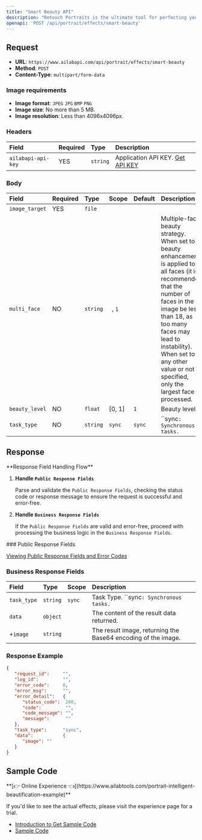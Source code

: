 ```yaml
---
title: "Smart Beauty API"
description: "Retouch Portraits is the ultimate tool for perfecting your photos with ease. Our advanced image processing technology offers a range of features such as sharpening, skin tone whitening, face slimming, facial features adjustment, spot and acne treatment, AI face slimming, and AI makeup—all with just one click! Reduce the time spent editing photos, and achieve professional results without the hassle. With Retouch Portraits, your photos will look flawless."
openapi: 'POST /api/portrait/effects/smart-beauty'
---
```


## Request

- **URL**: `https://www.ailabapi.com/api/portrait/effects/smart-beauty`
- **Method**: `POST`
- **Content-Type**: `multipart/form-data`

### Image requirements

- **Image format**: `JPEG` `JPG` `BMP` `PNG`
- **Image size**: No more than 5 MB.
- **Image resolution**: Less than 4096x4096px.

### Headers

| Field              | Required | Type     | Description                                        |
|:-------------------|:---------|:---------|:---------------------------------------------------|
| `ailabapi-api-key` | YES      | `string` | Application API KEY. [Get API KEY](/docs/get-api-key) |

### Body

| Field          | Required | Type     | Scope                     | Default | Description                                                                                                                                                                                                                                                                                        |
|:---------------|:---------|:---------|:--------------------------|:--------|:---------------------------------------------------------------------------------------------------------------------------------------------------------------------------------------------------------------------------------------------------------------------------------------------------|
| `image_target` | YES      | `file`   |                           |         |                                                                                                                                                                                                                                                                                                    |
| `multi_face`   | NO       | `string` | `` ``, ``1`` |         | Multiple-face beauty strategy. When set to `1`, beauty enhancement is applied to all faces (it is recommended that the number of faces in the image be less than 18, as too many faces may lead to instability). When set to any other value or not specified, only the largest face is processed. |
| `beauty_level` | NO       | `float`  | [0, 1]                    | `1`     | Beauty level.                                                                                                                                                                                                                                                                                      |
| `task_type`    | NO       | `string` | ``sync`` | `sync`  | ``sync`: Synchronous tasks.` |

## Response
<Warning>
**Response Field Handling Flow**

1. **Handle `Public Response Fields`**

   Parse and validate the `Public Response Fields`, checking the status code or response message to ensure the request is successful and error-free.

2. **Handle `Business Response Fields`**

   If the `Public Response Fields` are valid and error-free, proceed with processing the business logic in the `Business Response Fields`.
</Warning>
### Public Response Fields

<a href="/docs/response-description" target="_blank">Viewing Public Response Fields and Error Codes</a>

### Business Response Fields

| Field       | Type     | Scope           | Description                                                   |
|:------------|:---------|:----------------|:--------------------------------------------------------------|
| `task_type` | `string` | ``sync`` | Task Type. ``sync`: Synchronous tasks.`                |
| `data`      | `object` |                 | The content of the result data returned.                      |
| +`image`    | `string` |                 | The result image, returning the Base64 encoding of the image. |

### Response Example

```json
{
   "request_id":     "",
   "log_id":         "",
   "error_code":     0,
   "error_msg":      "",
   "error_detail":   {
      "status_code":  200,
      "code":         "",
      "code_message": "",
      "message":      ""
   },
   "task_type":      "sync",
   "data":           {
      "image": ""
   }
}
```

## Sample Code
<Tip>
**[👉 Online Experience 👈](https://www.ailabtools.com/portrait-intelligent-beautification-example)**

If you'd like to see the actual effects, please visit the experience page for a trial.

- [Introduction to Get Sample Code](get-sample-code)
- [Sample Code][PostmanURL]

[PostmanURL]: https://documenter.getpostman.com/view/26387069/2s93JxqgHE#0cfa98ba-ff67-464e-9c21-8e497f829da8
</Tip>